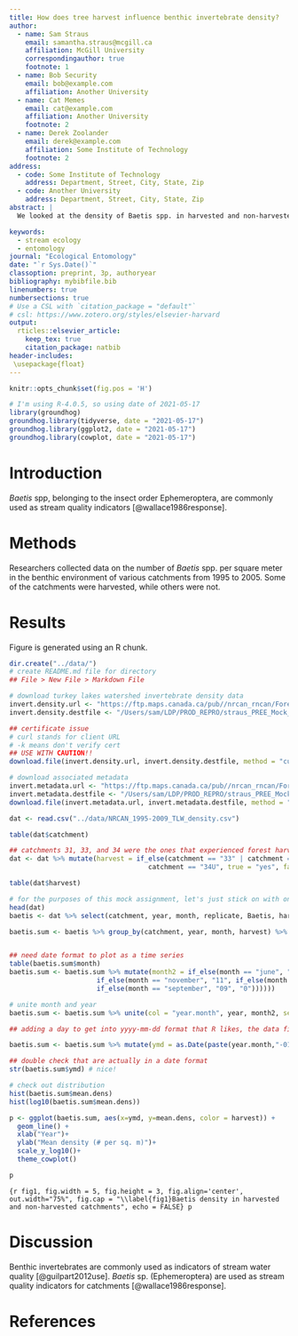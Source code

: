 ```yaml
---
title: How does tree harvest influence benthic invertebrate density?
author:
  - name: Sam Straus
    email: samantha.straus@mcgill.ca
    affiliation: McGill University
    correspondingauthor: true
    footnote: 1
  - name: Bob Security
    email: bob@example.com
    affiliation: Another University
  - name: Cat Memes
    email: cat@example.com
    affiliation: Another University
    footnote: 2
  - name: Derek Zoolander
    email: derek@example.com
    affiliation: Some Institute of Technology
    footnote: 2
address:
  - code: Some Institute of Technology
    address: Department, Street, City, State, Zip
  - code: Another University
    address: Department, Street, City, State, Zip
abstract: |
  We looked at the density of Baetis spp. in harvested and non-harvested stream catchments.

keywords: 
  - stream ecology
  - entomology
journal: "Ecological Entomology"
date: "`r Sys.Date()`"
classoption: preprint, 3p, authoryear
bibliography: mybibfile.bib
linenumbers: true
numbersections: true
# Use a CSL with `citation_package = "default"`
# csl: https://www.zotero.org/styles/elsevier-harvard
output: 
  rticles::elsevier_article:
    keep_tex: true
    citation_package: natbib
header-includes:
 \usepackage{float}
---
```


```r
knitr::opts_chunk$set(fig.pos = 'H')
```

```r

# I'm using R-4.0.5, so using date of 2021-05-17
library(groundhog)
groundhog.library(tidyverse, date = "2021-05-17")
groundhog.library(ggplot2, date = "2021-05-17")
groundhog.library(cowplot, date = "2021-05-17")

```

# Introduction

*Baetis* spp, belonging to the insect order Ephemeroptera, are commonly used as stream quality indicators [@wallace1986response].

# Methods

Researchers collected data on the number of *Baetis* spp. per square meter in the benthic environment of various catchments from 1995 to 2005. Some of the catchments were harvested, while others were not.

# Results

Figure \ref{fig1} is generated using an R chunk.

```r
dir.create("../data/")
# create README.md file for directory
## File > New File > Markdown File

# download turkey lakes watershed invertebrate density data
invert.density.url <- "https://ftp.maps.canada.ca/pub//nrcan_rncan/Forests_Foret/TLW/TLW_invertebrateDensity.csv"
invert.density.destfile <- "/Users/sam/LDP/PROD_REPRO/straus_PREE_Mock_article/data/NRCAN_1995-2009_TLW_density.csv"

## certificate issue
# curl stands for client URL
# -k means don't verify cert
## USE WITH CAUTION!!
download.file(invert.density.url, invert.density.destfile, method = "curl", extra = "-k")

# download associated metadata
invert.metadata.url <- "https://ftp.maps.canada.ca/pub//nrcan_rncan/Forests_Foret/TLW/TLW_invertebrate_metaEN.csv"
invert.metadata.destfile <- "/Users/sam/LDP/PROD_REPRO/straus_PREE_Mock_article/data/NRCAN_1995-2009_TLW_metadata.csv"
download.file(invert.metadata.url, invert.metadata.destfile, method = "curl", extra = "-k")

dat <- read.csv("../data/NRCAN_1995-2009_TLW_density.csv")

table(dat$catchment)

## catchments 31, 33, and 34 were the ones that experienced forest harvest, create new column
dat <- dat %>% mutate(harvest = if_else(catchment == "33" | catchment == "34L" | catchment == "34M" | 
                                   catchment == "34U", true = "yes", false = "no"))

table(dat$harvest)

# for the purposes of this mock assignment, let's just stick on with one genus: Baetis (a genus of mayfly, the order of which are stream quality indicators 
head(dat)
baetis <- dat %>% select(catchment, year, month, replicate, Baetis, harvest)

baetis.sum <- baetis %>% group_by(catchment, year, month, harvest) %>% summarize(mean.dens = mean(Baetis))


## need date format to plot as a time series
table(baetis.sum$month)
baetis.sum <- baetis.sum %>% mutate(month2 = if_else(month == "june", "06", if_else(month == "may", "05", 
                      if_else(month == "november", "11", if_else(month =="october", "10",
                      if_else(month == "september", "09", "0"))))))

# unite month and year
baetis.sum <- baetis.sum %>% unite(col = "year.month", year, month2, sep = "-")

## adding a day to get into yyyy-mm-dd format that R likes, the data file does not specify the day, so we're just going to use the first of the month

baetis.sum <- baetis.sum %>% mutate(ymd = as.Date(paste(year.month,"-01",sep="")))

## double check that are actually in a date format
str(baetis.sum$ymd) # nice!

# check out distribution
hist(baetis.sum$mean.dens)
hist(log10(baetis.sum$mean.dens))

p <- ggplot(baetis.sum, aes(x=ymd, y=mean.dens, color = harvest)) +
  geom_line() + 
  xlab("Year")+
  ylab("Mean density (# per sq. m)")+
  scale_y_log10()+
  theme_cowplot()

p

```

```{r fig1, fig.width = 5, fig.height = 3, fig.align='center', out.width="75%", fig.cap = "\\label{fig1}Baetis density in harvested and non-harvested catchments", echo = FALSE}
p
```

# Discussion

Benthic invertebrates are commonly used as indicators of stream water quality [@guilpart2012use]. *Baetis* sp. (Ephemeroptera) are used as stream quality indicators for catchments [@wallace1986response].

# References {.unnumbered}
